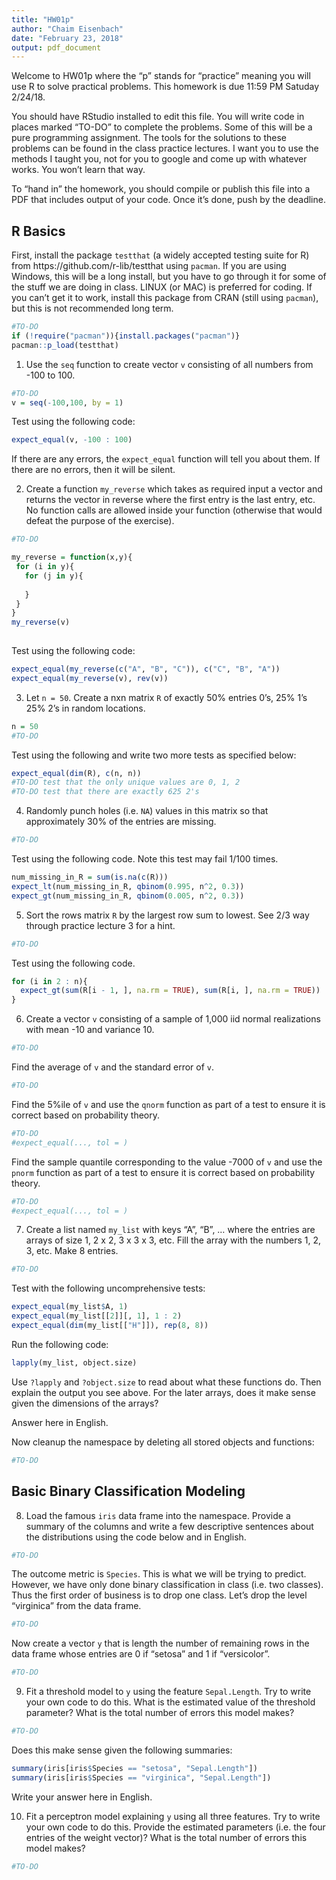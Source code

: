 ```yaml
---
title: "HW01p"
author: "Chaim Eisenbach"
date: "February 23, 2018"
output: pdf_document
---
```


Welcome to HW01p where the "p" stands for "practice" meaning you will use R to solve practical problems. This homework is due 11:59 PM Satuday 2/24/18. 

You should have RStudio installed to edit this file. You will write code in places marked "TO-DO" to complete the problems. Some of this will be a pure programming assignment. The tools for the solutions to these problems can be found in the class practice lectures. I want you to use the methods I taught you, not for you to google and come up with whatever works. You won't learn that way.

To "hand in" the homework, you should compile or publish this file into a PDF that includes output of your code. Once it's done, push by the deadline.

## R Basics

First, install the package `testthat` (a widely accepted testing suite for R) from https://github.com/r-lib/testthat using `pacman`. If you are using Windows, this will be a long install, but you have to go through it for some of the stuff we are doing in class. LINUX (or MAC) is preferred for coding. If you can't get it to work, install this package from CRAN (still using `pacman`), but this is not recommended long term.

```r
#TO-DO
if (!require("pacman")){install.packages("pacman")}
pacman::p_load(testthat)
```

1. Use the `seq` function to create vector `v` consisting of all numbers from -100 to 100. 

```r
#TO-DO
v = seq(-100,100, by = 1) 
```

Test using the following code:

```r
expect_equal(v, -100 : 100)

```

If there are any errors, the `expect_equal` function will tell you about them. If there are no errors, then it will be silent.

2. Create a function `my_reverse` which takes as required input a vector and returns the vector in reverse where the first entry is the last entry, etc. No function calls are allowed inside your function (otherwise that would defeat the purpose of the exercise).

```r
#TO-DO

my_reverse = function(x,y){
 for (i in y){
   for (j in y){
     
   }
 }
}
my_reverse(v)
                        
```

Test using the following code:

```r
expect_equal(my_reverse(c("A", "B", "C")), c("C", "B", "A"))
expect_equal(my_reverse(v), rev(v))
```

3. Let `n = 50`. Create a nxn matrix `R` of exactly 50% entries 0's, 25% 1's 25% 2's in random locations.

```r
n = 50
#TO-DO
```

Test using the following and write two more tests as specified below:

```r
expect_equal(dim(R), c(n, n))
#TO-DO test that the only unique values are 0, 1, 2
#TO-DO test that there are exactly 625 2's
```

4. Randomly punch holes (i.e. `NA`) values in this matrix so that approximately 30% of the entries are missing.

```r
#TO-DO
```

Test using the following code. Note this test may fail 1/100 times.

```r
num_missing_in_R = sum(is.na(c(R)))
expect_lt(num_missing_in_R, qbinom(0.995, n^2, 0.3))
expect_gt(num_missing_in_R, qbinom(0.005, n^2, 0.3))
```

5. Sort the rows matrix `R` by the largest row sum to lowest. See 2/3 way through practice lecture 3 for a hint.

```r
#TO-DO
```

Test using the following code.

```r
for (i in 2 : n){
  expect_gt(sum(R[i - 1, ], na.rm = TRUE), sum(R[i, ], na.rm = TRUE))  
}

```


6. Create a vector `v` consisting of a sample of 1,000 iid normal realizations with mean -10 and variance 10.

```r
#TO-DO
```


Find the average of `v` and the standard error of `v`.

```r
#TO-DO
```

Find the 5%ile of `v` and use the `qnorm` function as part of a test to ensure it is correct based on probability theory.

```r
#TO-DO
#expect_equal(..., tol = )
```

Find the sample quantile corresponding to the value -7000 of `v` and use the `pnorm` function as part of a test to ensure it is correct based on probability theory.


```r
#TO-DO
#expect_equal(..., tol = )
```


7. Create a list named `my_list` with keys "A", "B", ... where the entries are arrays of size 1, 2 x 2, 3 x 3 x 3, etc. Fill the array with the numbers 1, 2, 3, etc. Make 8 entries.


```r
#TO-DO
```

Test with the following uncomprehensive tests:


```r
expect_equal(my_list$A, 1)
expect_equal(my_list[[2]][, 1], 1 : 2)
expect_equal(dim(my_list[["H"]]), rep(8, 8))
```

Run the following code:

```r
lapply(my_list, object.size)
```

Use `?lapply` and `?object.size` to read about what these functions do. Then explain the output you see above. For the later arrays, does it make sense given the dimensions of the arrays?

Answer here in English.

Now cleanup the namespace by deleting all stored objects and functions:

```r
#TO-DO
```

## Basic Binary Classification Modeling

8. Load the famous `iris` data frame into the namespace. Provide a summary of the columns and write a few descriptive sentences about the distributions using the code below and in English.

```r
#TO-DO
```

The outcome metric is `Species`. This is what we will be trying to predict. However, we have only done binary classification in class (i.e. two classes). Thus the first order of business is to drop one class. Let's drop the level "virginica" from the data frame.

```r
#TO-DO
```

Now create a vector `y` that is length the number of remaining rows in the data frame whose entries are 0 if "setosa" and 1 if "versicolor".

```r
#TO-DO
```

9. Fit a threshold model to `y` using the feature `Sepal.Length`. Try to write your own code to do this. What is the estimated value of the threshold parameter? What is the total number of errors this model makes?

```r
#TO-DO
```

Does this make sense given the following summaries:

```r
summary(iris[iris$Species == "setosa", "Sepal.Length"])
summary(iris[iris$Species == "virginica", "Sepal.Length"])
```

Write your answer here in English.

10. Fit a perceptron model explaining `y` using all three features. Try to write your own code to do this. Provide the estimated parameters (i.e. the four entries of the weight vector)? What is the total number of errors this model makes?

```r
#TO-DO
```









